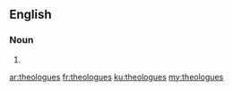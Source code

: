 ==English==

===Noun===
{{head|en|plural}}

# {{plural of|theologue|lang=en}}

[[ar:theologues]]
[[fr:theologues]]
[[ku:theologues]]
[[my:theologues]]